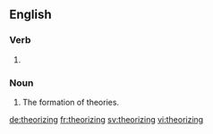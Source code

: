 ==English==

===Verb===
{{head|en}}

# {{present participle of|theorize}}

===Noun===
{{en-noun}}

# The formation of theories.

[[de:theorizing]]
[[fr:theorizing]]
[[sv:theorizing]]
[[vi:theorizing]]